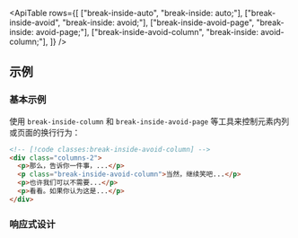 

<ApiTable
  rows={[
    ["break-inside-auto", "break-inside: auto;"],
    ["break-inside-avoid", "break-inside: avoid;"],
    ["break-inside-avoid-page", "break-inside: avoid-page;"],
    ["break-inside-avoid-column", "break-inside: avoid-column;"],
  ]}
/>

## 示例

### 基本示例

使用 `break-inside-column` 和 `break-inside-avoid-page` 等工具来控制元素内列或页面的换行行为：

```html
<!-- [!code classes:break-inside-avoid-column] -->
<div class="columns-2">
  <p>那么，告诉你一件事，...</p>
  <p class="break-inside-avoid-column">当然，继续笑吧...</p>
  <p>也许我们可以不需要...</p>
  <p>看看。如果你认为这是...</p>
</div>
```

### 响应式设计

<ResponsiveDesign property="break-inside" defaultClass="break-inside-avoid-column" featuredClass="break-inside-auto" />